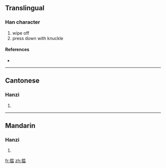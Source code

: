 {{also|搵}}
==Translingual==

===Han character===
{{Han char|rn=64|rad=手|as=09|sn=12|four=|canj=手日月廿 (QABT)}}

# wipe off
# press down with knuckle

====References====
* {{Han ref|kx=0445.341|hdz=31916.030|uh=63FE|ud=25598}}

----

==Cantonese==

===Hanzi===
{{yue-hanzi|jyut=wan<sup>2</sup>|y=wan<sup>2</sup>|tra=搵}}

# {{defn|Cantonese|sort=手09}}

----

==Mandarin==

===Hanzi===
{{cmn-hanzi|tra=搵|pin=[[wèn]] ([[wen4]])|wg=wen<sup>4</sup>}}

# {{defn|Mandarin|sort=手09}}

[[fr:揾]]
[[zh:揾]]